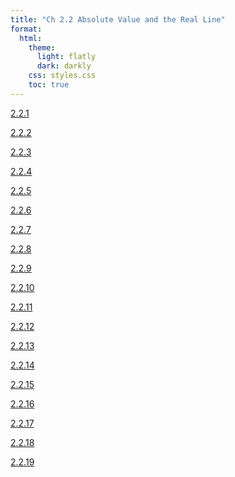 ```yaml
---
title: "Ch 2.2 Absolute Value and the Real Line"
format:
  html:
    theme:
      light: flatly
      dark: darkly
    css: styles.css
    toc: true
---
```


[2.2.1](./2.2.1.qmd)

[2.2.2](./2.2.2.qmd)

[2.2.3](./2.2.3.qmd)

[2.2.4](./2.2.4.qmd)

[2.2.5](./2.2.5.qmd)

[2.2.6](./2.2.6.qmd)

[2.2.7](./2.2.7.qmd)

[2.2.8](./2.2.8.qmd)

[2.2.9](./2.2.9.qmd)

[2.2.10](./2.2.10.qmd)

[2.2.11](./2.2.11.qmd)

[2.2.12](./2.2.12.qmd)

[2.2.13](./2.2.13.qmd)

[2.2.14](./2.2.14.qmd)

[2.2.15](./2.2.15.qmd)

[2.2.16](./2.2.16.qmd)

[2.2.17](./2.2.17.qmd)

[2.2.18](./2.2.18.qmd)

[2.2.19](./2.2.19.qmd)